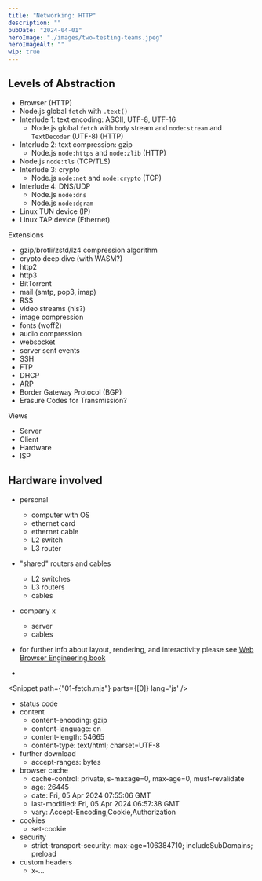 ```yaml
---
title: "Networking: HTTP"
description: ""
pubDate: "2024-04-01"
heroImage: "./images/two-testing-teams.jpeg"
heroImageAlt: ""
wip: true
---
```



## Levels of Abstraction

- Browser (HTTP)
- Node.js global `fetch` with `.text()`
- Interlude 1: text encoding: ASCII, UTF-8, UTF-16
  - Node.js global `fetch` with `body` stream and `node:stream` and `TextDecoder` (UTF-8) (HTTP)
- Interlude 2: text compression: gzip
  - Node.js `node:https` and `node:zlib` (HTTP)
- Node.js `node:tls` (TCP/TLS)
- Interlude 3: crypto
  - Node.js `node:net` and `node:crypto` (TCP)
- Interlude 4: DNS/UDP
  - Node.js `node:dns`
  - Node.js `node:dgram`
- Linux TUN device (IP)
- Linux TAP device (Ethernet)

Extensions

- gzip/brotli/zstd/lz4 compression algorithm
- crypto deep dive (with WASM?)
- http2
- http3
- BitTorrent
- mail (smtp, pop3, imap)
- RSS
- video streams (hls?)
- image compression
- fonts (woff2)
- audio compression
- websocket
- server sent events
- SSH
- FTP
- DHCP
- ARP
- Border Gateway Protocol (BGP)
- Erasure Codes for Transmission?

Views
- Server
- Client
- Hardware
- ISP


## Hardware involved

- personal
  - computer with OS
  - ethernet card
  - ethernet cable
  - L2 switch
  - L3 router
- "shared" routers and cables
  - L2 switches
  - L3 routers
  - cables
- company x
  - server
  - cables


- for further info about layout, rendering, and interactivity please see [Web Browser Engineering book](https://browser.engineering/)
- 

<Snippet path={"01-fetch.mjs"} parts={[0]} lang='js' />

- status code
- content
  - content-encoding: gzip
  - content-language: en
  - content-length: 54665
  - content-type: text/html; charset=UTF-8
- further download
  - accept-ranges: bytes
- browser cache
  - cache-control: private, s-maxage=0, max-age=0, must-revalidate
  - age: 26445
  - date: Fri, 05 Apr 2024 07:55:06 GMT
  - last-modified: Fri, 05 Apr 2024 06:57:38 GMT
  - vary: Accept-Encoding,Cookie,Authorization
- cookies
  - set-cookie
- security
  - strict-transport-security: max-age=106384710; includeSubDomains; preload
- custom headers
  - x-...

